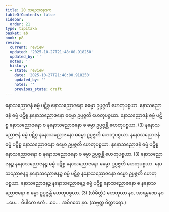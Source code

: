```yaml
---
title: 20 သညောဇနဒုက
tableOfContents: false
sidebar:
  order: 21
type: tipitaka
basket: ab
book: p8
review:
  current: review
  updated: '2025-10-27T21:48:00.918250'
  updated_by: ''
  notes: ''
  history:
  - state: review
    date: '2025-10-27T21:48:00.918250'
    updated_by: ''
    notes: ''
    previous_state: draft
---
```



<ReviewStatus review={frontmatter.review} showDetails={true} />

<HypothesisAnnotation frontmatter={frontmatter} />

<DynamicBreadcrumb />

<Division number="34" book="p8" e="ch" v="40" p="84">

<Paragraph number="100" book="p8">
နောသညောဇနံ ဓမ္မံ ပဋိစ္စ နောသညောဇနော ဓမ္မော ဥပ္ပဇ္ဇတိ ဟေတုပစ္စယာ. နောသညောဇနံ ဓမ္မံ ပဋိစ္စ နနောသညောဇနော ဓမ္မော ဥပ္ပဇ္ဇတိ ဟေတုပစ္စယာ. နောသညောဇနံ ဓမ္မံ ပဋိစ္စ နောသညောဇနော စ နနောသညောဇနော စ ဓမ္မာ ဥပ္ပဇ္ဇန္တိ ဟေတုပစ္စယာ. (3)
</Paragraph>

<Paragraph number="101" book="p8">
နနောသညောဇနံ ဓမ္မံ ပဋိစ္စ နနောသညောဇနော ဓမ္မော ဥပ္ပဇ္ဇတိ ဟေတုပစ္စယာ. နနောသညောဇနံ ဓမ္မံ ပဋိစ္စ နောသညောဇနော ဓမ္မော ဥပ္ပဇ္ဇတိ ဟေတုပစ္စယာ. နနောသညောဇနံ ဓမ္မံ ပဋိစ္စ နောသညောဇနော စ နနောသညောဇနော စ ဓမ္မာ ဥပ္ပဇ္ဇန္တိ ဟေတုပစ္စယာ. (3)
</Paragraph>

<Paragraph number="102" book="p8">
နောသညောဇနဉ္စ နနောသညောဇနဉ္စ ဓမ္မံ ပဋိစ္စ နောသညောဇနော ဓမ္မော ဥပ္ပဇ္ဇတိ ဟေတုပစ္စယာ. နောသညောဇနဉ္စ နနောသညောဇနဉ္စ ဓမ္မံ ပဋိစ္စ နနောသညောဇနော ဓမ္မော ဥပ္ပဇ္ဇတိ ဟေတုပစ္စယာ. နောသညောဇနဉ္စ နနောသညောဇနဉ္စ ဓမ္မံ ပဋိစ္စ နောသညောဇနော စ နနောသညောဇနော စ ဓမ္မာ ဥပ္ပဇ္ဇန္တိ ဟေတုပစ္စယာ. (3) (သံခိတ္တံ.)
</Paragraph>

<Paragraph number="103" book="p8">
ဟေတုယာ နဝ, အာရမ္မဏေ နဝ …ပေ…  ဝိပါကေ ဧကံ …ပေ…  အဝိဂတေ နဝ. (သဗ္ဗတ္ထ ဝိတ္ထာရော.)
</Paragraph>
</Division>